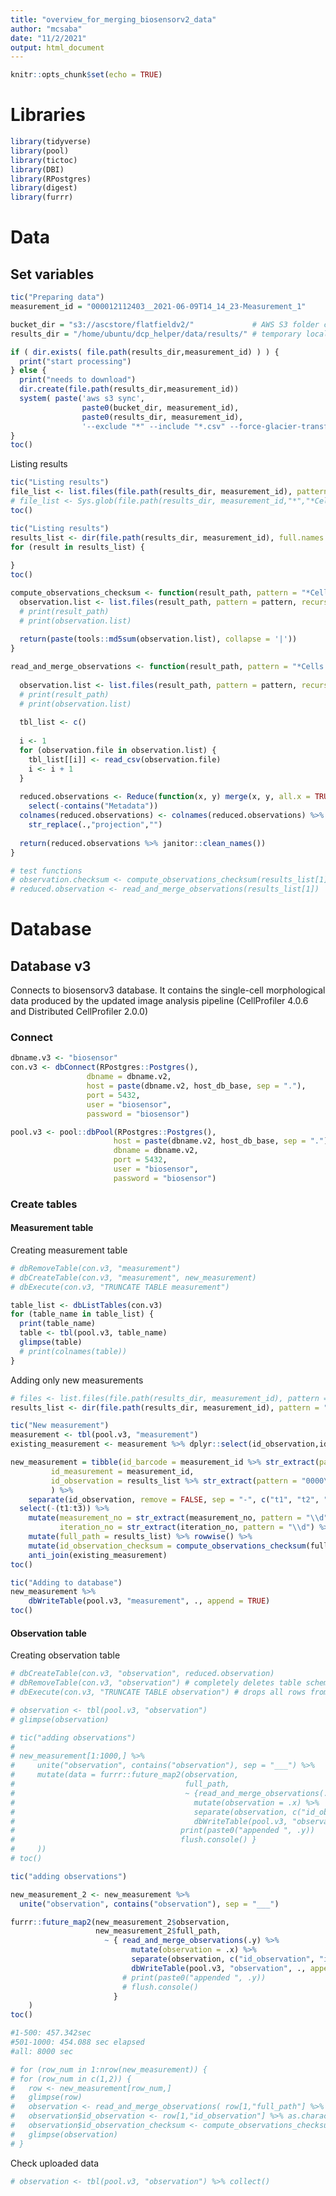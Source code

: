 ```yaml
---
title: "overview_for_merging_biosensorv2_data"
author: "mcsaba"
date: "11/2/2021"
output: html_document
---
```


```r
knitr::opts_chunk$set(echo = TRUE)
```

# Libraries

```r
library(tidyverse)
library(pool)
library(tictoc)
library(DBI)
library(RPostgres)
library(digest)
library(furrr)
```

# Data

## Set variables

```r
tic("Preparing data")
measurement_id = "000012112403__2021-06-09T14_14_23-Measurement_1"

bucket_dir = "s3://ascstore/flatfieldv2/"             # AWS S3 folder containing single-cell morphological measurements (or observations)
results_dir = "/home/ubuntu/dcp_helper/data/results/" # temporary local folder to pull single cell data

if ( dir.exists( file.path(results_dir,measurement_id) ) ) {
  print("start processing")
} else {
  print("needs to download")
  dir.create(file.path(results_dir,measurement_id))
  system( paste('aws s3 sync',
                paste0(bucket_dir, measurement_id), 
                paste0(results_dir, measurement_id),
                '--exclude "*" --include "*.csv" --force-glacier-transfer --no-progress') )
}
toc()
```

Listing results

```r
tic("Listing results")
file_list <- list.files(file.path(results_dir, measurement_id), pattern = "*Cells.csv", recursive=TRUE, full.names = TRUE)
# file_list <- Sys.glob(file.path(results_dir, measurement_id,"*","*Cells.csv"))
toc()
```


```r
tic("Listing results")
results_list <- dir(file.path(results_dir, measurement_id), full.names = TRUE)
for (result in results_list) {
  
}
toc()
```


```r

compute_observations_checksum <- function(result_path, pattern = "*Cells.csv") {
  observation.list <- list.files(result_path, pattern = pattern, recursive = TRUE, full.names = TRUE)
  # print(result_path)
  # print(observation.list)
  
  return(paste(tools::md5sum(observation.list), collapse = '|'))
}

read_and_merge_observations <- function(result_path, pattern = "*Cells.csv"){
  
  observation.list <- list.files(result_path, pattern = pattern, recursive = TRUE, full.names = TRUE)
  # print(result_path)
  # print(observation.list)
  
  tbl_list <- c()
  
  i <- 1
  for (observation.file in observation.list) {
    tbl_list[[i]] <- read_csv(observation.file)
    i <- i + 1
  }
  
  reduced.observations <- Reduce(function(x, y) merge(x, y, all.x = TRUE),tbl_list) %>%
    select(-contains("Metadata"))
  colnames(reduced.observations) <- colnames(reduced.observations) %>%  
    str_replace(.,"projection","")
  
  return(reduced.observations %>% janitor::clean_names())
}

# test functions
# observation.checksum <- compute_observations_checksum(results_list[1])
# reduced.observation <- read_and_merge_observations(results_list[1])
```

# Database

## Database v3

Connects to biosensorv3 database. It contains the single-cell morphological data produced by the updated image analysis pipeline (CellProfiler 4.0.6 and Distributed CellProfiler 2.0.0)

### Connect

```r
dbname.v3 <- "biosensor"
con.v3 <- dbConnect(RPostgres::Postgres(), 
                 dbname = dbname.v2, 
                 host = paste(dbname.v2, host_db_base, sep = "."), 
                 port = 5432, 
                 user = "biosensor", 
                 password = "biosensor")

pool.v3 <- pool::dbPool(RPostgres::Postgres(),
                       host = paste(dbname.v2, host_db_base, sep = "."),
                       dbname = dbname.v2,
                       port = 5432,
                       user = "biosensor",
                       password = "biosensor")
```

### Create tables

#### Measurement table
Creating measurement table
```r
# dbRemoveTable(con.v3, "measurement")
# dbCreateTable(con.v3, "measurement", new_measurement)
# dbExecute(con.v3, "TRUNCATE TABLE measurement")

table_list <- dbListTables(con.v3)
for (table_name in table_list) {
  print(table_name)
  table <- tbl(pool.v3, table_name)
  glimpse(table)
  # print(colnames(table))
}
```

Adding only new measurements

```r
# files <- list.files(file.path(results_dir, measurement_id), pattern = "ch1", full.names = TRUE) %>% paste0(., "/resolution1/", "measurement_ch2_Cells.csv")
results_list <- dir(file.path(results_dir, measurement_id), pattern = "ch1", full.names = TRUE)

tic("New measurement")
measurement <- tbl(pool.v3, "measurement")
existing_measurement <- measurement %>% dplyr::select(id_observation,id_observation_checksum) %>% distinct() %>% collect()

new_measurement = tibble(id_barcode = measurement_id %>% str_extract(pattern = "0000\\d+"),
         id_measurement = measurement_id,
         id_observation = results_list %>% str_extract(pattern = "0000\\d+__\\d+-\\d\\d-\\d+T\\d+_\\d+_\\d+-Measurement_\\d-sk\\d+-...-f..-ch\\d")
         ) %>%
    separate(id_observation, remove = FALSE, sep = "-", c("t1", "t2", "t3",  "measurement_no", "iteration_no", "well", "field", "channel")) %>% 
  select(-(t1:t3)) %>%
    mutate(measurement_no = str_extract(measurement_no, pattern = "\\d") %>% as.numeric(),
           iteration_no = str_extract(iteration_no, pattern = "\\d") %>% as.numeric()) %>%
    mutate(full_path = results_list) %>% rowwise() %>% 
    mutate(id_observation_checksum = compute_observations_checksum(full_path %>% as.character()) %>% as.character()) %>%
    anti_join(existing_measurement)
toc()

tic("Adding to database")
new_measurement %>%
    dbWriteTable(pool.v3, "measurement", ., append = TRUE)
toc()
```

#### Observation table

Creating observation table

```r
# dbCreateTable(con.v3, "observation", reduced.observation) 
# dbRemoveTable(con.v3, "observation") # completely deletes table schema
# dbExecute(con.v3, "TRUNCATE TABLE observation") # drops all rows from the table

# observation <- tbl(pool.v3, "observation")
# glimpse(observation)
```


```r
# tic("adding observations")
# 
# new_measurement[1:1000,] %>%
#     unite("observation", contains("observation"), sep = "___") %>%
#     mutate(data = furrr::future_map2(observation,
#                                      full_path, 
#                                      ~ {read_and_merge_observations(.y) %>%
#                                        mutate(observation = .x) %>%
#                                        separate(observation, c("id_observation", "id_observation_checksum"), sep = "___", ) %>%
#                                        dbWriteTable(pool.v3, "observation", ., append = TRUE)
#                                     print(paste0("appended ", .y))
#                                     flush.console() }
#     ))
# toc()
```

```r

tic("adding observations")

new_measurement_2 <- new_measurement %>% 
  unite("observation", contains("observation"), sep = "___") 

furrr::future_map2(new_measurement_2$observation, 
                   new_measurement_2$full_path,
                     ~ { read_and_merge_observations(.y) %>%
                           mutate(observation = .x) %>%
                           separate(observation, c("id_observation", "id_observation_checksum"), sep = "___", ) %>%
                           dbWriteTable(pool.v3, "observation", ., append = TRUE)
                         # print(paste0("appended ", .y))
                         # flush.console() 
                       }
    )
toc()

#1-500: 457.342sec
#501-1000: 454.088 sec elapsed
#all: 8000 sec
```



```r
# for (row_num in 1:nrow(new_measurement)) {
# for (row_num in c(1,2)) {
#   row <- new_measurement[row_num,]
#   glimpse(row)
#   observation <- read_and_merge_observations( row[1,"full_path"] %>% as.character() )
#   observation$id_observation <- row[1,"id_observation"] %>% as.character()
#   observation$id_observation_checksum <- compute_observations_checksum( row[1,"full_path"] %>% as.character() )
#   glimpse(observation)
# }
```

Check uploaded data

```r
# observation <- tbl(pool.v3, "observation") %>% collect()
```

